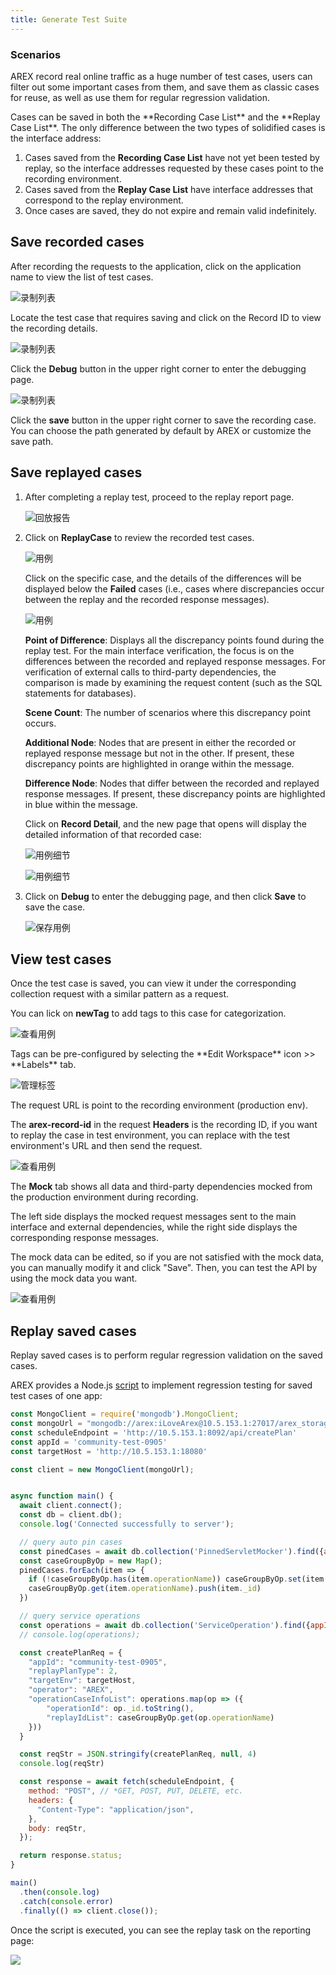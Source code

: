 ```yaml
---
title: Generate Test Suite
---
```


### Scenarios

AREX record real online traffic as a huge number of test cases, users can filter out some important cases from them, and save them as classic cases for reuse, as well as use them for regular regression validation.

<Callout title="Tip">
Cases can be saved in both the **Recording Case List** and the **Replay Case List**. The only difference between the two types of solidified cases is the interface address:

1. Cases saved from the **Recording Case List** have not yet been tested by replay, so the interface addresses requested by these cases point to the recording environment.
2. Cases saved from the **Replay Case List** have interface addresses that correspond to the replay environment.
3. Once cases are saved, they do not expire and remain valid indefinitely.
</Callout>

## Save recorded cases

After recording the requests to the application, click on the application name to view the list of test cases.

![录制列表](../resource/recorddetail.png)

Locate the test case that requires saving and click on the Record ID to view the recording details.

![录制列表](../resource/recorddebug.png)

Click the **Debug** button in the upper right corner to enter the debugging page.

![录制列表](../resource/recordsave.png)

Click the **save** button in the upper right corner to save the recording case. You can choose the path generated by default by AREX or customize the save path.

## Save replayed cases

1. After completing a replay test, proceed to the replay report page.

    ![回放报告](../resource/c3.report2.png)

2. Click on **ReplayCase** to review the recorded test cases.

    ![用例](../resource/c3.case.png)

    Click on the specific case, and the details of the differences will be displayed below the **Failed** cases (i.e., cases where discrepancies occur between the replay and the recorded response messages).

    ![用例](../resource/c3.detail1.png)

    **Point of Difference**: Displays all the discrepancy points found during the replay test. For the main interface verification, the focus is on the differences between the recorded and replayed response messages. For verification of external calls to third-party dependencies, the comparison is made by examining the request content (such as the SQL statements for databases).

    **Scene Count**: The number of scenarios where this discrepancy point occurs.

    **Additional Node**: Nodes that are present in either the recorded or replayed response message but not in the other. If present, these discrepancy points are highlighted in orange within the message.

    **Difference Node**: Nodes that differ between the recorded and replayed response messages. If present, these discrepancy points are highlighted in blue within the message.

    Click on **Record Detail**, and the new page that opens will display the detailed information of that recorded case:

    ![用例细节](../resource/c3.detail.png)

    ![用例细节](../resource/c3.detail2.png)

3. Click on **Debug** to enter the debugging page, and then click **Save** to save the case.

    ![保存用例](../resource/debug.png)

## View test cases

Once the test case is saved, you can view it under the corresponding collection request with a similar pattern as a request.

You can lick on **newTag** to add tags to this case for categorization.

![查看用例](../resource/c3.case.3.png)

<Callout title="Tip">
Tags can be pre-configured by selecting the **Edit Workspace** icon >> **Labels** tab.

![管理标签](../resource/c3.tag.png)
</Callout>

The request URL is point to the recording environment (production env).

The **arex-record-id** in the request **Headers** is the recording ID, if you want to replay the case in test environment, you can replace with the test environment's URL and then send the request.

![查看用例](../resource/c3.case1.png)

The **Mock** tab shows all data and third-party dependencies mocked from the production environment during recording. 

The left side displays the mocked request messages sent to the main interface and external dependencies, while the right side displays the corresponding response messages.

The mock data can be edited, so if you are not satisfied with the mock data, you can manually modify it and click "Save". Then, you can test the API by using the mock data you want.

![查看用例](../resource/c3.case2.png)

## Replay saved cases

Replay saved cases is to perform regular regression validation on the saved cases.

AREX provides a Node.js [script](https://github.com/arextest/deployments/blob/feat/script_for_pinned_replay/extra-nodejs/main.cjs) to implement regression testing for saved test cases of one app:

```javascript
const MongoClient = require('mongodb').MongoClient;
const mongoUrl = "mongodb://arex:iLoveArex@10.5.153.1:27017/arex_storage_db";
const scheduleEndpoint = 'http://10.5.153.1:8092/api/createPlan'
const appId = 'community-test-0905'
const targetHost = 'http://10.5.153.1:18080'

const client = new MongoClient(mongoUrl);


async function main() {
  await client.connect();
  const db = client.db();
  console.log('Connected successfully to server');

  // query auto pin cases
  const pinedCases = await db.collection('PinnedServletMocker').find({appId: appId}).project({_id: 1, operationName: 1}).toArray();
  const caseGroupByOp = new Map();
  pinedCases.forEach(item => {
    if (!caseGroupByOp.has(item.operationName)) caseGroupByOp.set(item.operationName, [])
    caseGroupByOp.get(item.operationName).push(item._id)
  })

  // query service operations
  const operations = await db.collection('ServiceOperation').find({appId: appId, operationName: {$in: [...new Set(pinedCases.map((item) => item.operationName))]}}).toArray()
  // console.log(operations);

  const createPlanReq = {
    "appId": "community-test-0905",
    "replayPlanType": 2,
    "targetEnv": targetHost,
    "operator": "AREX",
    "operationCaseInfoList": operations.map(op => ({
        "operationId": op._id.toString(),
        "replayIdList": caseGroupByOp.get(op.operationName)
    }))
  }

  const reqStr = JSON.stringify(createPlanReq, null, 4)
  console.log(reqStr)

  const response = await fetch(scheduleEndpoint, {
    method: "POST", // *GET, POST, PUT, DELETE, etc.
    headers: {
      "Content-Type": "application/json",
    },
    body: reqStr,
  });

  return response.status;
}

main()
  .then(console.log)
  .catch(console.error)
  .finally(() => client.close());
```

Once the script is executed, you can see the replay task on the reporting page:

![](../resource/js.png)
